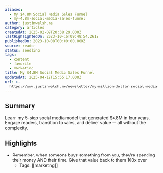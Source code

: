 ```yaml
---
aliases:
  - My $4.8M Social Media Sales Funnel
  - my-4.8m-social-media-sales-funnel
author: justinwelsh.me
category: articles
createdAt: 2025-02-09T20:38:29.000Z
lastHighlightedOn: 2023-10-16T09:48:54.261Z
publishedOn: 2023-10-08T00:00:00.000Z
source: reader
status: seedling
tags:
  - content
  - favorite
  - marketing
title: My $4.8M Social Media Sales Funnel
updatedAt: 2025-04-12T15:55:17.000Z
url: >-
  https://www.justinwelsh.me/newsletter/my-million-dollar-social-media-sales-funnel
---
```

## Summary

Learn my 5-step social media model that generated $4.8M in four years. Engage readers, transition to sales, and deliver value — all without the complexity.

## Highlights

- Remember, when someone buys something from you, they’re spending their money AND their time. Give that value back to them 100x over.
    - Tags: [[marketing]]
